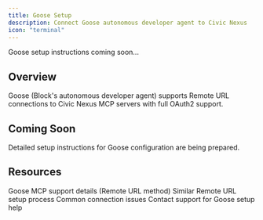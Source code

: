 ```yaml
---
title: Goose Setup
description: Connect Goose autonomous developer agent to Civic Nexus
icon: "terminal"
---
```


<Note>
  Goose setup instructions coming soon...
</Note>

## Overview

Goose (Block's autonomous developer agent) supports Remote URL connections to Civic Nexus MCP servers with full OAuth2 support.

## Coming Soon

Detailed setup instructions for Goose configuration are being prepared.

## Resources

<CardGroup cols={2}>
  <Card title="Client Compatibility" icon="table" href="/nexus/reference/client-compatibility">
    Goose MCP support details (Remote URL method)
  </Card>
  <Card title="Claude Desktop Guide" icon="desktop" href="/nexus/quickstart/clients/claude-desktop">
    Similar Remote URL setup process
  </Card>
  <Card title="Troubleshooting" icon="wrench" href="/nexus/troubleshooting">
    Common connection issues
  </Card>
  <Card title="Get Help" icon="message-circle" href="https://civickey.typeform.com/to/qJ5mieBw">
    Contact support for Goose setup help
  </Card>
</CardGroup>
